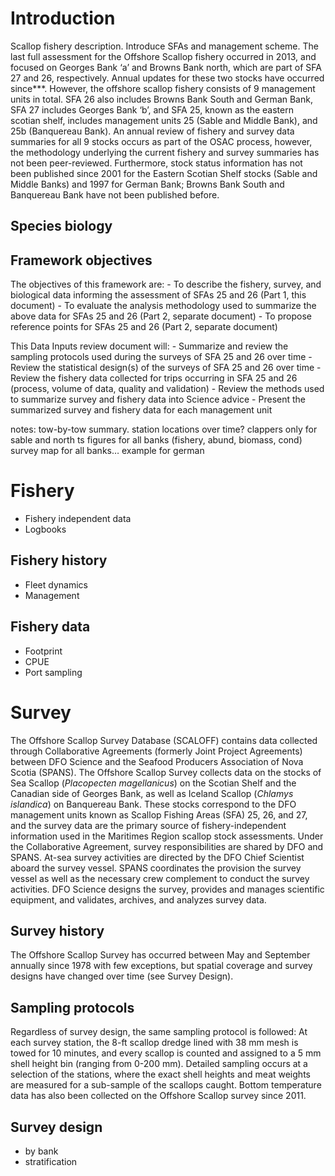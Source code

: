 # Introduction

Scallop fishery description. Introduce SFAs and management scheme. The last full assessment for the Offshore Scallop fishery occurred in 2013, and focused on Georges Bank 'a' and Browns Bank north, which are part of SFA 27 and 26, respectively. Annual updates for these two stocks have occurred since***. However, the offshore scallop fishery consists of 9 management units in total. SFA 26 also includes Browns Bank South and German Bank, SFA 27 includes Georges Bank 'b', and SFA 25, known as the eastern scotian shelf, includes management units 25 (Sable and Middle Bank), and 25b (Banquereau Bank). An annual review of fishery and survey data summaries for all 9 stocks occurs as part of the OSAC process, however, the methodology underlying the current fishery and survey summaries has not been peer-reviewed. Furthermore, stock status information has not been published since 2001 for the Eastern Scotian Shelf stocks (Sable and Middle Banks) and 1997 for German Bank; Browns Bank South and Banquereau Bank have not been published before.

## Species biology


## Framework objectives

The objectives of this framework are:
- To describe the fishery, survey, and biological data informing the assessment of SFAs 25 and 26 (Part 1, this document)
- To evaluate the analysis methodology used to summarize the above data for SFAs 25 and 26 (Part 2, separate document)
- To propose reference points for SFAs 25 and 26 (Part 2, separate document)

This Data Inputs review document will:
- Summarize and review the sampling protocols used during the surveys of SFA 25 and 26 over time
- Review the statistical design(s) of the surveys of SFA 25 and 26 over time
- Review the fishery data collected for trips occurring in SFA 25 and 26 (process, volume of data, quality and validation)
- Review the methods used to summarize survey and fishery data into Science advice
- Present the summarized survey and fishery data for each management unit

notes:
tow-by-tow summary. station locations over time?
clappers only for sable and north
ts figures for all banks (fishery, abund, biomass, cond)
survey map for all banks... example for german

# Fishery

- Fishery independent data
- Logbooks

## Fishery history

- Fleet dynamics  
- Management  

## Fishery data

- Footprint  
- CPUE  
- Port sampling  


# Survey

The Offshore Scallop Survey Database (SCALOFF) contains data collected through Collaborative Agreements (formerly Joint Project Agreements) between DFO Science and the Seafood Producers Association of Nova Scotia (SPANS). The Offshore Scallop Survey collects data on the stocks of Sea Scallop (*Placopecten magellanicus*) on the Scotian Shelf and the Canadian side of Georges Bank, as well as Iceland Scallop (*Chlamys islandica*) on Banquereau Bank. These stocks correspond to the DFO management units known as Scallop Fishing Areas (SFA) 25, 26, and 27, and the survey data are the primary source of fishery-independent information used in the Maritimes Region scallop stock assessments. Under the Collaborative Agreement, survey responsibilities are shared by DFO and SPANS. At-sea survey activities are directed by the DFO Chief Scientist aboard the survey vessel. SPANS coordinates the provision the survey vessel as well as the necessary crew complement to conduct the survey activities. DFO Science designs the survey, provides and manages scientific equipment, and validates, archives, and analyzes survey data. 

## Survey history  

The Offshore Scallop Survey has occurred between May and September annually since 1978 with few exceptions, but spatial coverage and survey designs have changed over time (see Survey Design).  

## Sampling protocols  

Regardless of survey design, the same sampling protocol is followed: At each survey station, the 8-ft scallop dredge lined with 38 mm mesh is towed for 10 minutes, and every scallop is counted and assigned to a 5 mm shell height bin (ranging from 0-200 mm). Detailed sampling occurs at a selection of the stations, where the exact shell heights and meat weights are measured for a sub-sample of the scallops caught. Bottom temperature data has also been collected on the Offshore Scallop survey since 2011.  

## Survey design  

- by bank  
- stratification  




